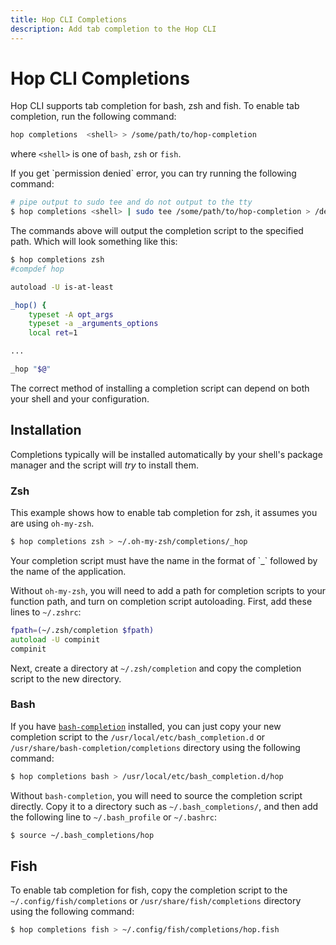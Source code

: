 ```yaml
---
title: Hop CLI Completions
description: Add tab completion to the Hop CLI
---
```



# Hop CLI Completions

Hop CLI supports tab completion for bash, zsh and fish. To enable tab completion, run the following command:

```bash
hop completions  <shell> > /some/path/to/hop-completion
```

where `<shell>` is one of `bash`, `zsh` or `fish`.

<Callout>
	If you get `permission denied` error, you can try running the following
	command:
</Callout>

```bash
# pipe output to sudo tee and do not output to the tty
$ hop completions <shell> | sudo tee /some/path/to/hop-completion > /dev/null
```

The commands above will output the completion script to the specified path. Which will look something like this:

```bash
$ hop completions zsh
#compdef hop

autoload -U is-at-least

_hop() {
    typeset -A opt_args
    typeset -a _arguments_options
    local ret=1

...

_hop "$@"
```

<Callout>
	The correct method of installing a completion script can depend on both your
	shell and your configuration.
</Callout>

## Installation

Completions typically will be installed automatically by your shell's package manager and the script will _try_ to install them.

### Zsh

This example shows how to enable tab completion for zsh, it assumes you are using `oh-my-zsh`.

```bash
$ hop completions zsh > ~/.oh-my-zsh/completions/_hop
```

<Callout>
	Your completion script must have the name in the format of `_` followed by the
	name of the application.
</Callout>

Without `oh-my-zsh`, you will need to add a path for completion scripts to your function path, and turn on completion script autoloading. First, add these lines to `~/.zshrc`:

```zsh
fpath=(~/.zsh/completion $fpath)
autoload -U compinit
compinit
```

Next, create a directory at `~/.zsh/completion` and copy the completion script to the new directory.

### Bash

If you have [`bash-completion`](https://github.com/scop/bash-completion) installed, you can just copy your new completion script to the `/usr/local/etc/bash_completion.d` or `/usr/share/bash-completion/completions` directory using the following command:

```bash
$ hop completions bash > /usr/local/etc/bash_completion.d/hop
```

Without `bash-completion`, you will need to source the completion script directly. Copy it to a directory such as `~/.bash_completions/`, and then add the following line to `~/.bash_profile` or `~/.bashrc`:

```bash
$ source ~/.bash_completions/hop
```

## Fish

To enable tab completion for fish, copy the completion script to the `~/.config/fish/completions` or `/usr/share/fish/completions` directory using the following command:

```bash
$ hop completions fish > ~/.config/fish/completions/hop.fish
```
